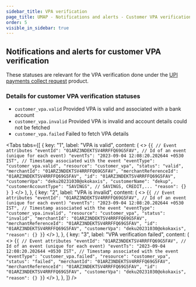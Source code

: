 ```yaml
---
sidebar_title: VPA verification
page_title: UMAP - Notifications and alerts - Customer VPA verification
order: 5
visible_in_sidebar: true
---
```


## Notifications and alerts for customer VPA verification

These statuses are relevant for the VPA verification done under the <a href="/payments/umap/payments/collect" target="_self">UPI payments collect request</a> product.

### Details for customer VPA verification statuses

<Text>
  <ul>
    <li>
      <code>customer_vpa.valid</code>&nbsp;Provided VPA is valid and associated
      with a bank account
    </li>
    <li>
      <code>customer_vpa.invalid</code>&nbsp;Provided VPA is invalid and account
      details could not be fetched
    </li>
    <li>
      <code>customer_vpa.failed</code>&nbsp;Failed to fetch VPA details
    </li>
  </ul>
</Text>

<Tabs
  tabs={[
    {
      key: "1",
      label: "VPA is valid",
      content: (
        <>
          <CodeBlockWithCopy language="json">
            {`{
   // Event attributes
   "eventId": "01ARZ3NDEKTSV4RRFFQ69G5FAV", // Id of an event (unique for each event)
   "eventTs": "2023-09-04 12:08:20.202644 +0530 IST", // Timestamp associated with the event
   "eventType": "customer_vpa.valid",
   "resource": "customer_vpa",
   "status": "valid",
   "merchantId": "01ARZ3NDEKTSV4RRFFQ69G5FAV",
   "merchantReferenceId": "01ARZ3NDEKTSV4RRFFQ69G5FAV",
   "id": "01ARZ3NDEKTSV4RRFFQ69G5FAV",
   "customerVpa": "deku20231030@okokaxis",
   "customerName": "dekup",
   "customerAccountType": "SAVINGS", // SAVINGS, CREDIT,...
   "reason": {}
}
`}
          </CodeBlockWithCopy>
        </>
      ),
    },
    {
      key: "2",
      label: "VPA is invalid",
      content: (
        <>
          <CodeBlockWithCopy language="json">
            {`{
   // Event attributes
   "eventId": "01ARZ3NDEKTSV4RRFFQ69G5FAV", // Id of an event (unique for each event)
   "eventTs": "2023-09-04 12:08:20.202644 +0530 IST", // Timestamp associated with the event
   "eventType": "customer_vpa.invalid",
   "resource": "customer_vpa",
   "status": "invalid",
   "merchantId": "01ARZ3NDEKTSV4RRFFQ69G5FAV",
   "merchantReferenceId": "01ARZ3NDEKTSV4RRFFQ69G5FAV",
   "id": "01ARZ3NDEKTSV4RRFFQ69G5FAV",
   "customerVpa": "deku20231030@okokaxis",
   "reason": {}
}`}
          </CodeBlockWithCopy>
        </>
      ),
    },
    {
      key: "3",
      label: "VPA verification failed",
      content: (
        <>
          <CodeBlockWithCopy language="json">
            {`{
   // Event attributes
   "eventId": "01ARZ3NDEKTSV4RRFFQ69G5FAV", // Id of an event (unique for each event)
   "eventTs": "2023-09-04 12:08:20.202644 +0530 IST", // Timestamp associated with the event
   "eventType": "customer_vpa.failed",
   "resource": "customer_vpa",
   "status": "failed",
   "merchantId": "01ARZ3NDEKTSV4RRFFQ69G5FAV",
   "merchantReferenceId": "01ARZ3NDEKTSV4RRFFQ69G5FAV",
   "id": "01ARZ3NDEKTSV4RRFFQ69G5FAV",
   "customerVpa": "deku20231030@okokaxis",
   "reason": {}
}`}
          </CodeBlockWithCopy>
        </>
      ),
    },
  ]}
/>

